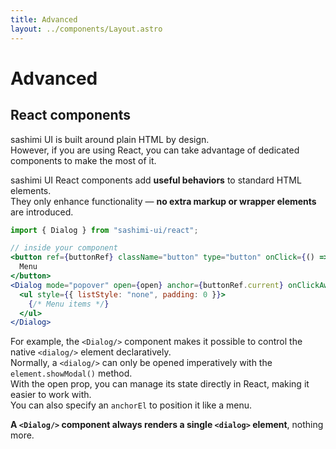 ```yaml
---
title: Advanced
layout: ../components/Layout.astro
---
```


# Advanced

## React components

sashimi UI is built around plain HTML by design.  
However, if you are using React, you can take advantage of dedicated components to make the most of it.  
  
sashimi UI React components add **useful behaviors** to standard HTML elements.  
They only enhance functionality — **no extra markup or wrapper elements** are introduced.  

<SamplePane >
  <DialogUsagePopover client:only="react"/>
</SamplePane>

```jsx
import { Dialog } from "sashimi-ui/react";

// inside your component
<button ref={buttonRef} className="button" type="button" onClick={() => setOpen(true)}>
  Menu
</button>
<Dialog mode="popover" open={open} anchor={buttonRef.current} onClickAway={() => { setOpen(false); }}>
  <ul style={{ listStyle: "none", padding: 0 }}>
    {/* Menu items */}    
  </ul>
</Dialog>
```

For example, the `<Dialog/>` component makes it possible to control the native `<dialog/>` element declaratively.  
Normally, a `<dialog/>` can only be opened imperatively with the `element.showModal()` method.  
With the open prop, you can manage its state directly in React, making it easier to work with.  
You can also specify an `anchorEl` to position it like a menu.    

**A `<Dialog/>` component always renders a single `<dialog>` element**, nothing more.<br/>